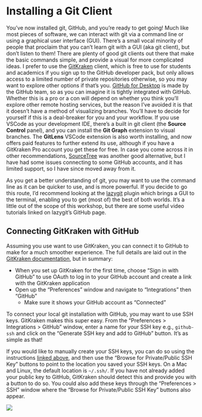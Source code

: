 # Installing a Git Client

You've now installed git, GitHub, and you're ready to get going!
Much like most pieces of software, we can interact with git via a command line or using a graphical user interface (GUI).
There's a small vocal minority of people that proclaim that you can't learn git with a GUI (aka git client), but don't listen to them!
There are plenty of good git clients out there that make the basic commands simple, and provide a visual for more complicated ideas. 
I prefer to use the [GitKraken](https://www.gitkraken.com/) client, which is free to use for students and academics if you sign up to the GitHub developer pack, but only allows access to a limited number of private repositories otherwise, so you may want to explore other options if that's you.
[GitHub for Desktop](https://desktop.github.com) is made by the GitHub team, so as you can imagine it is tightly integrated with GitHub.
Whether this is a pro or a con will depend on whether you think you'll explore other remote hosting services, but the reason I've avoided it is that it doesn't have a method of visualizing branches.
You'll have to decide for yourself if this is a deal-breaker for you and your workflow.
If you use VSCode as your development IDE, there's a built in git client (the **Source Control** panel), and you can install the **Git Graph** extension to visual branches.
The **GitLens** VSCode extension is also worth installing, and now offers paid features to further extend its use, although if you have a GitKraken Pro account you get these for free.
In case you come across it in other recommendations, [SourceTree](https://www.sourcetreeapp.com/) was another good alternative, but I have had some issues connecting to some GitHub accounts, and it has limited support, so I have since moved away from it.

As you get a better understanding of git, you may want to use the command line as it can be quicker to use, and is more powerful.
If you decide to go this route, I'd recommend looking at the [lazygit](https://github.com/jesseduffield/lazygit) plugin which brings a GUI to the terminal, enabling you to get (most of) the best of both worlds.
It's a little out of the scope of this workshop, but there are some useful video tutorials linked on lazygit's GitHub page.

## Connecting GitKraken with GitHub

Assuming you use want to use GitKraken, you can connect it to GitHub to make for a much smoother experience.
The full details are laid out in the [GitKraken documentation](https://help.gitkraken.com/gitkraken-client/github-gitkraken-client/), but in summary:

- When you set up GitKraken for the first time, choose "Sign in with GitHub" to use OAuth to log in to your GitHub account and create a link with the GitKraken application
- Open up the "Preferences" window and navigate to "Integrations" then "GitHub"
    - Make sure it shows your GitHub account as "Connected"

To connect your local git installation with GitHub, you may want to use SSH keys.
GitKraken makes this super easy.
From the "Preferences > Integrations > GitHub" window, enter a name for your SSH key e.g., `github-ssh` and click on the "Generate SSH key and add to GitHub" button.
It's as simple as that!

If you would like to manually create your SSH keys, you can do so using the instructions [linked above](#linking-git-to-github), and then use the "Browse for Private/Public SSH Key" buttons to point to the location you saved your SSH keys.
On a Mac and Linux, the default location is `~/.ssh/`.
If you have not already added your public key to GitHub, GitKraken should detect this and provide you with a button to do so.
You could also add these keys through the "Preferences > SSH" window where the "Browse for Private/Public SSH Key" buttons also appear.

![](figs/GitHub-prereq_gitkraken-github-integration.png)